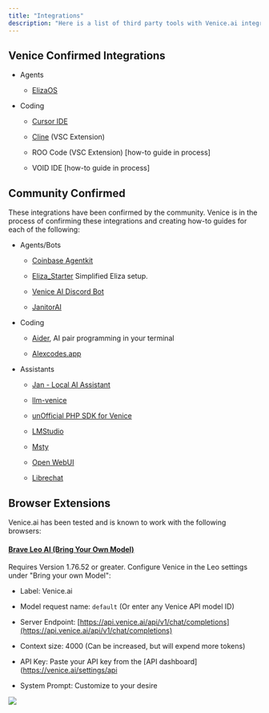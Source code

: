 ```yaml
---
title: "Integrations"
description: "Here is a list of third party tools with Venice.ai integrations."
---
```


## Venice Confirmed Integrations

* Agents

  * [ElizaOS](https://venice.ai/blog/how-to-build-a-social-media-ai-agent-with-elizaos-venice-api)

* Coding

  * [Cursor IDE](https://venice.ai/blog/how-to-code-privately-in-cursor-with-venice-api-a-quick-guide)

  * [Cline](https://venice.ai/blog/how-to-use-the-venice-api-with-cline-in-vscode-a-developers-guide) (VSC Extension)

  * ROO Code (VSC Extension) \[how-to guide in process]

  * VOID IDE \[how-to guide in process]

## Community Confirmed&#x20;

These integrations have been confirmed by the community. Venice is in the process of confirming these integrations and creating how-to guides for each of the following:

* Agents/Bots

  * [Coinbase Agentkit](https://www.coinbase.com/developer-platform/discover/launches/introducing-agentkit)

  * [Eliza\_Starter](https://github.com/Baidis/eliza-Venice) Simplified Eliza setup.

  * [Venice AI Discord Bot](https://bobbiebeach.space/blog/venice-ai-discord-bot-full-setup-guide-features/)

  * [JanitorAI](https://janitorai.com/)

* Coding

  * [Aider](https://github.com/Aider-AI/aider), AI pair programming in your terminal

  * [Alexcodes.app](https://alexcodes.app/)

* Assistants

  * [Jan - Local AI Assistant](https://github.com/janhq/jan)

  * [llm-venice](https://github.com/ar-jan/llm-venice)

  * [unOfficial PHP SDK for Venice](https://github.com/georgeglarson/venice-ai-php)

  * [LMStudio](https://lmstudio.ai)

  * [Msty](https://msty.app)

  * [Open WebUI](https://github.com/open-webui/open-webui)

  * [Librechat](https://www.librechat.ai/)

## Browser Extensions

Venice.ai has been tested and is known to work with the following browsers:

#### [Brave Leo AI (Bring Your Own Model)](https://brave.com)

Requires Version 1.76.52 or greater. Configure Venice in the Leo settings under "Bring your own Model":

* Label: Venice.ai

* Model request name: `default` (Or enter any Venice API model ID)

* Server Endpoint: [https://api.venice.ai/api/v1/chat/completions](https://api.venice.ai/api/v1/chat/completions)

* Context size: 4000 (Can be increased, but will expend more tokens)

* API Key: Paste your API key from the \[API dashboard]\(https://venice.ai/settings/api

* System Prompt: Customize to your desire

<Frame>
  <img src="/images/integrations/brave-leo.png" />
</Frame>

##